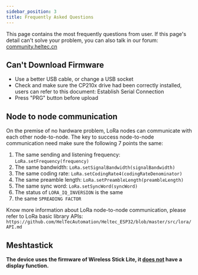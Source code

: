 ```yaml
---
sidebar_position: 3
title: Frequently Asked Questions
---
```



This page contains the most frequently questions from user. If this page's detail can't solve your problem, you can also talk in our forum: [community.heltec.cn](http://community.heltec.cn/)

## Can't Download Firmware

- Use a better USB cable, or change a USB socket
- Check and make sure the CP210x drive had been correctly installed, users can refer to this document: Establish Serial Connection
- Press "PRG" button before upload

## Node to node communication

On the premise of no hardware problem, LoRa nodes can communicate with each other node-to-node. The key to success node-to-node communication need make sure the following 7 points the same:

1.  The same sending and listening frequency: `LoRa.setFrequency(frequency)`
2.  The same bandwidth: `LoRa.setSignalBandwidth(signalBandwidth)`
3.  The same coding rate: `LoRa.setCodingRate4(codingRateDenominator)`
4.  The same preamble length: `LoRa.setPreambleLength(preambleLength)`
5.  The same sync word: `LoRa.setSyncWord(syncWord)`
6.  The status of `LORA_IQ_INVERSION` is the same
7.  the same `SPREADING FACTOR`

Know more information about LoRa node-to-node communication, please refer to LoRa basic library APIs: `https://github.com/HelTecAutomation/Heltec_ESP32/blob/master/src/lora/API.md`

## Meshtastick

**The device uses the firmware of Wireless Stick Lite, it <u>does not</u> have a display function.**